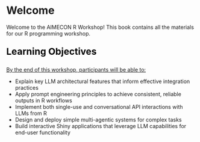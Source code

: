 # Welcome {.unnumbered}

Welcome to the AIMECON R Workshop! This book contains all the materials for our R programming workshop.

<div style="font-size: 1.75em; font-weight: bold; margin-top: 1em; color: black;">
Learning Objectives
</div>

[By the end of this workshop, participants will be able to:]{.underline}

-	Explain key LLM architectural features that inform effective integration practices
-	Apply prompt engineering principles to achieve consistent, reliable outputs in R workflows
-	Implement both single-use and conversational API interactions with LLMs from R
-	Design and deploy simple multi-agentic systems for complex tasks
-	Build interactive Shiny applications that leverage LLM capabilities for end-user functionality
